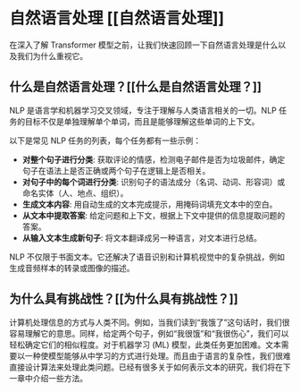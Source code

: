 # 自然语言处理 [[自然语言处理]]

<CourseFloatingBanner
    chapter={1}
    classNames="absolute z-10 right-0 top-0"
/>

在深入了解 Transformer 模型之前，让我们快速回顾一下自然语言处理是什么以及我们为什么重视它。

## 什么是自然语言处理？[[什么是自然语言处理？]] 

NLP 是语言学和机器学习交叉领域，专注于理解与人类语言相关的一切。NLP 任务的目标不仅是单独理解单个单词，而且是能够理解这些单词的上下文。

以下是常见 NLP 任务的列表，每个任务都有一些示例：

- **对整个句子进行分类**: 获取评论的情感，检测电子邮件是否为垃圾邮件，确定句子在语法上是否正确或两个句子在逻辑上是否相关。
- **对句子中的每个词进行分类**: 识别句子的语法成分（名词、动词、形容词）或命名实体（人、地点、组织）。
- **生成文本内容**: 用自动生成的文本完成提示，用掩码词填充文本中的空白。
- **从文本中提取答案**: 给定问题和上下文，根据上下文中提供的信息提取问题的答案。
- **从输入文本生成新句子**: 将文本翻译成另一种语言，对文本进行总结。

NLP 不仅限于书面文本。它还解决了语音识别和计算机视觉中的复杂挑战，例如生成音频样本的转录或图像的描述。
## 为什么具有挑战性？[[为什么具有挑战性？]]

计算机处理信息的方式与人类不同。例如，当我们读到“我饿了”这句话时，我们很容易理解它的意思。同样，给定两个句子，例如“我很饿”和“我很伤心”，我们可以轻松确定它们的相似程度。对于机器学习 (ML) 模型，此类任务更加困难。文本需要以一种使模型能够从中学习的方式进行处理。而且由于语言的复杂性，我们很难直接设计算法来处理此类问题。已经有很多关于如何表示文本的研究，我们将在下一章中介绍一些方法。